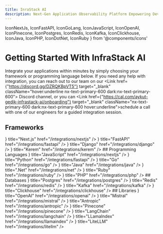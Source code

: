 ```yaml
---
title: InraStack AI
description: Next-Gen Application Observability Platform Empowering Developers and Modern Dev Teams Throughout Their Development and Deployment Journey.
---
```


IconNextJs, IconFastAPI, IconGoLang, IconJavaScript, IconOpenAI, 
IconPinecone, IconPostgres, IconRedis, IconKafka, IconClickhouse, IconJava, IconPHP, IconDotNet, IconRuby } from '@components/icons'


# Getting Started With InfraStack AI
Integrate your applications within minutes by simply choosing your framework or programming language below.
If you need any help with integration, you can reach out to our team on our <Link href={"https://discord.gg/DZRQKBpVT5"} target="_blank" className="hover:underline nx-text-primary-600 dark:nx-text-primary-600"><IconDiscord className="w-4 h-4 inline" /> Discord channel</Link>, or you can <Link href={"https://cal.com/aykut-gedik-infrastack-ai/onboarding"} target="_blank" className="nx-text-primary-600 dark:nx-text-primary-600 hover:underline">schedule a call</Link> with one of our engineers for a guided integration session.


## Frameworks
<Cards>
  <Card icon={<IconNextJs className="dark:text-white dark:fill-white" />} title="Next.js" href="/integrations/nextjs" />
  <Card icon={<IconFastAPI className="dark:text-white dark:fill-white" />} title="FastAPI" href="/integrations/fastapi" />
  <Card icon={<IconPython className="dark:text-white dark:fill-white" />} title="Django" href="/integrations/django" />
   <Card icon={<IconPHP className="dark:text-white dark:fill-white" />} title="Kerem" href="/integrations/kerem" />
</Cards>
## Programming Languages
<Cards>
  <Card icon={<IconJavaScript className="dark:text-white dark:fill-white" />} title="JavaScript" href="/integrations/nextjs" />
  <Card icon={<IconPython className="dark:text-white dark:fill-white" />} title="Python" href="/integrations/fastapi" />
  <Card icon={<IconGoLang className="dark:text-white dark:fill-white" />} title="Go" href="/integrations/go" />
  <Card icon={<IconJava className="dark:text-white dark:fill-white" />} title="Java" href="/integrations/java" />
  <Card icon={<IconDotNet className="dark:text-white dark:fill-white" />} title=".Net" href="/integrations/net" />
  <Card icon={<IconRuby className="dark:text-white dark:fill-white" />} title="Ruby" href="/integrations/ruby" />
  <Card icon={<IconPHP className="dark:text-white dark:fill-white" />} title="PHP" href="/integrations/php" />
</Cards>
## Databases
<Cards>
  <Card icon={<IconPostgres className="dark:text-white dark:fill-white" />} title="Postgres" href="/integrations/postgres" />
  <Card icon={<IconRedis className="dark:text-white dark:fill-white" />} title="Redis" href="/integrations/redis" />
  <Card icon={<IconKafka className="dark:text-white dark:fill-white" />} title="Kafka" href="/integrations/kafka" />
  <Card icon={<IconClickhouse className="dark:text-white dark:fill-white" />} title="Clickhouse" href="/integrations/clickhouse" />
</Cards>
## Libraries
<Cards>
  <Card icon={<IconOpenAI className="dark:text-white dark:fill-white" />} title="OpenAI" href="/integrations/openai" />
  <Card icon={<IconPython className="dark:text-white dark:fill-white" />} title="Mistral" href="/integrations/mistral" />
  <Card icon={<IconPython className="dark:text-white dark:fill-white" />} title="Antropic" href="/integrations/antropic" />
  <Card icon={<IconPinecone className="dark:text-white dark:fill-white" />} title="Pinecone" href="/integrations/pinecone" />
  <Card icon={<IconPython className="dark:text-white dark:fill-white" />} title="LangChain" href="/integrations/langchain" />
  <Card icon={<IconPython className="dark:text-white dark:fill-white" />} title="LLamaIndex" href="/integrations/llamaindex" />
  <Card icon={<IconPython className="dark:text-white dark:fill-white" />} title="LiteLLM" href="/integrations/litellm" />
</Cards>

